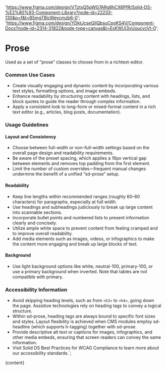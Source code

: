 

  'https://www.figma.com/design/VTztxQ5pWG7ARg8hCX6PfR/Solid-DS-%E2%80%93-Component-Library?node-id=22233-130&p=f&t=B5mgTBjcWeycmzb6-0';
  'https://www.figma.com/design/YDktJcseQIIQbsuCpoKS4V/Component-Docs?node-id=2314-31822&node-type=canvas&t=ExKWUj3vUoucvcVt-0';

# Prose

Used as a set of ”prose” classes to choose from in a richtext-editor.

<DefaultStory />

<DocumentationLinks storybookLink="${storybookLink}" figmaLibrary="${figmaLibrary}" figmaDocs="${figmaDocs}" />

### Common Use Cases

- Create visually engaging and dynamic content by incorporating various text styles, formatting options, and image embeds.
- Enhance readability by structuring content with headings, lists, and block quotes to guide the reader through complex information.
- Apply a consistent look to long-form or mixed-format content in a rich text editor (e.g., articles, blog posts, documentation).

### Usage Guidelines

#### Layout and Consistency

- Choose between full-width or non-full-width settings based on the overall page design and readability requirements.
- Be aware of the preset spacing, which applies a 16px vertical gap between elements and removes top padding from the first element.
- Limit the number of custom overrides—frequent manual changes undermine the benefit of a unified “sd-prose” setup.

#### Readability

- Keep line lengths within recommended ranges (roughly 60–80 characters) for paragraphs, especially at full width.
- Use headings and subheadings judiciously to break up large content into scannable sections.
- Incorporate bullet points and numbered lists to present information clearly and concisely.
- Utilize ample white space to prevent content from feeling cramped and to improve overall readability.
- Add media elements such as images, videos, or infographics to make the content more engaging and break up large blocks of text.

#### Background

- Use light background options like white, neutral-100, primary-100, or use a primary background when inverted. Note that tables are not compatible with primary.

### Accessibility Information

- Avoid skipping heading levels, such as from <code>&lt;h2&gt;</code> to <code>&lt;h4&gt;</code>, going down the page. Assistive technologies rely on heading tags to convey a logical structure.
- Within sd-prose, heading tags are always bound to specific font sizes and styles. Layout flexibility is achieved when CMS modules employ sd-headline (which supports h-tagging) together with sd-prose.
- Provide descriptive alt text or captions for images, infographics, and other media embeds, ensuring that screen readers can convey the same information.
- Visit <sd-link href="https://www.figma.com/design/YDktJcseQIIQbsuCpoKS4V/Component-Docs?node-id=10708-5011&t=Z1FxSGWkmXG5r5sw-4" target="_blank">Solid DS Best Practices for WCAG Compliance</sd-link> to learn more about our accessibility standards.`;

<Meta title="Styles/sd-prose/Overview" />

<OverviewFormatter story={SdProseStories.Default}>{content}</OverviewFormatter>
